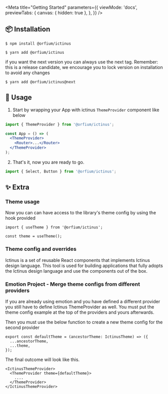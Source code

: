 
<Meta
  title="Getting Started"
  parameters={{
    viewMode: 'docs',
    previewTabs: {
      canvas: { hidden: true },
    },
  }}
/>

## 📦 Installation

```text
$ npm install @orfium/ictinus
```

```text
$ yarn add @orfium/ictinus
```

if you want the next version you can always use the next tag.
Remember: this is a release candidate, we encourage you to lock version on installation to avoid any changes

```text
$ yarn add @orfium/ictinus@next
```

## 🔨 Usage

1. Start by wrapping your App with ictinus `ThemeProvider` component like below

```jsx
import { ThemeProvider } from '@orfium/ictinus';

const App = () => (
  <ThemeProvider>
    <Router>...</Router>
  </ThemeProvider>
);
```

2.  That's it, now you are ready to go.

```js
import { Select, Button } from '@orfium/ictinus';
```

## ✨ Extra

### Theme usage

Now you can can have access to the library's theme config by using the hook provided

```
import { useTheme } from '@orfium/ictinus';

const theme = useTheme();
```

### Theme config and overrides

Ictinus is a set of reusable React components that implements Ictinus design language. This tool is used for building applications
that fully adopts the Ictinus design language and use the components out of the box.

### Emotion Project - Merge theme configs from different providers

If you are already using emotion and you have defined a different provider you still have to define Ictinus ThemeProvider as well. You must put the theme config example at the top of the providers and yours afterwards.

Then you must use the below function to create a new theme config for the second provider

```
export const defaultTheme = (ancestorTheme: IctinusTheme) => ({
  ...ancestorTheme,
  ...theme,
});
```

The final outcome will look like this.

```
<IctinusThemeProvider>
  <ThemeProvider theme={defaultTheme}>
    ....
  </ThemeProvider>
</IctinusThemeProvider>
```

